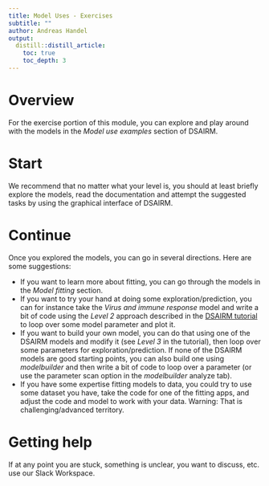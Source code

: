 ```yaml
---
title: Model Uses - Exercises
subtitle: ""
author: Andreas Handel
output:
  distill::distill_article:
    toc: true
    toc_depth: 3
---
```



# Overview

For the exercise portion of this module, you can explore and play around with the models in the _Model use examples_ section of DSAIRM. 


# Start

We recommend that no matter what your level is, you should at least briefly explore the models, read the documentation and attempt the suggested tasks by using the graphical interface of DSAIRM. 


# Continue

Once you explored the models, you can go in several directions. Here are some suggestions:

* If you want to learn more about fitting, you can go through the models in the _Model fitting_ section. 
* If you want to try your hand at doing some exploration/prediction, you can for instance take the _Virus and immune response_ model and write a bit of code using the _Level 2_ approach described in the [DSAIRM tutorial](https://ahgroup.github.io/DSAIRM/articles/DSAIRM.html) to loop over some model parameter and plot it. 
* If you want to build your own model, you can do that using one of the DSAIRM models and modify it (see _Level 3_ in the tutorial), then loop over some parameters for exploration/prediction. If none of the DSAIRM models are good starting points, you can also build one using _modelbuilder_ and then write a bit of code to loop over a parameter (or use the parameter scan option in the _modelbuilder_ analyze tab).
* If you have some expertise fitting models to data, you could try to use some dataset you have, take the code for one of the fitting apps, and adjust the code and model to work with your data. Warning: That is challenging/advanced territory.



# Getting help

If at any point you are stuck, something is unclear, you want to discuss, etc. use our Slack Workspace.


